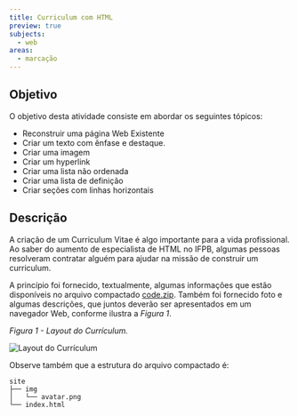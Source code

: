 ```yaml
---
title: Curriculum com HTML
preview: true
subjects:
  - web
areas:
  - marcação
---
```



## Objetivo

O objetivo desta atividade consiste em abordar os seguintes tópicos:

- Reconstruir uma página Web Existente
- Criar um texto com ênfase e destaque.
- Criar uma imagem
- Criar um hyperlink
- Criar uma lista não ordenada
- Criar uma lista de definição
- Criar seções com linhas horizontais

## Descrição

A criação de um Curriculum Vitae é algo importante para a vida profissional. Ao saber do aumento de especialista de HTML no IFPB, algumas pessoas resolveram contratar alguém para ajudar na missão de construir um curriculum.

A princípio foi fornecido, textualmente, algumas informações que estão disponíveis no arquivo compactado [code.zip](https://download-directory.github.io/?url=https://github.com/ifpb/exercises/tree/main/src/pages/exercises/web-markup-curriculum-simple/_codes/html/code/). Também foi fornecido foto e algumas descrições, que juntos deverão ser apresentados em um navegador Web, conforme ilustra a _Figura 1_.

_Figura 1 - Layout do Currículum._

<Image src={layout} alt="Layout do Currículum" class="border p-4" />

Observe também que a estrutura do arquivo compactado é:

```
site
├── img
│   └── avatar.png
└── index.html
```
